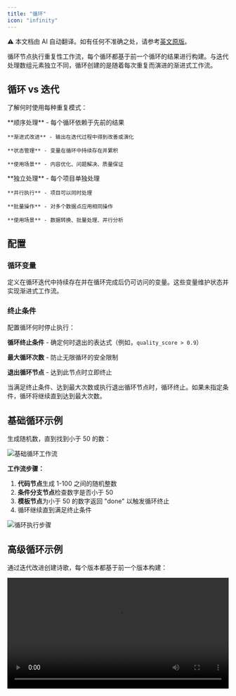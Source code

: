 ```yaml
---
title: "循环"
icon: "infinity"
---
```


<Note> ⚠️ 本文档由 AI 自动翻译。如有任何不准确之处，请参考[英文原版](/en/documentation/pages/nodes/loop)。</Note>


循环节点执行重复性工作流，每个循环都基于前一个循环的结果进行构建。与迭代处理数组元素独立不同，循环创建的是随着每次重复而演进的渐进式工作流。

## 循环 vs 迭代

了解何时使用每种重复模式：

<Tabs>
  <Tab title="循环">
    **顺序处理** - 每个循环依赖于先前的结果
    
    **渐进式改进** - 输出在迭代过程中得到改善或演化
    
    **状态管理** - 变量在循环中持续存在并累积
    
    **使用场景** - 内容优化、问题解决、质量保证
  </Tab>
  
  <Tab title="迭代">
    **独立处理** - 每个项目单独处理
    
    **并行执行** - 项目可以同时处理
    
    **批量操作** - 对多个数据点应用相同操作
    
    **使用场景** - 数据转换、批量处理、并行分析
  </Tab>
</Tabs>

## 配置

### 循环变量

定义在循环迭代中持续存在并在循环完成后仍可访问的变量。这些变量维护状态并实现渐进式工作流。

### 终止条件

配置循环何时停止执行：

**循环终止条件** - 确定何时退出的表达式（例如，`quality_score > 0.9`）

**最大循环次数** - 防止无限循环的安全限制

**退出循环节点** - 达到此节点时立即终止

<Info>
  当满足终止条件、达到最大次数或执行退出循环节点时，循环终止。如果未指定条件，循环将继续直到达到最大次数。
</Info>

## 基础循环示例

生成随机数，直到找到小于 50 的数：

<Frame caption="用于随机数生成的基础循环工作流">
  <img src="https://assets-docs.dify.ai/2025/04/282013c48b46d3cc4ebf99323da10a31.png" alt="基础循环工作流" />
</Frame>

**工作流步骤：**
1. **代码节点**生成 1-100 之间的随机整数
2. **条件分支节点**检查数字是否小于 50
3. **模板节点**为小于 50 的数字返回 "done" 以触发循环终止
4. 循环继续直到满足终止条件

<Frame caption="循环执行步骤和结果">
  <img src="https://assets-docs.dify.ai/2025/04/9d9fb4db7093521000ac735a26f86962.png" alt="循环执行步骤" />
</Frame>

## 高级循环示例

通过迭代改进创建诗歌，每个版本都基于前一个版本构建：

<video controls src="https://assets-docs.dify.ai/2025/04/7ecfc04458aa38e721baaa5f6355486c.mp4" width="100%" />

**循环变量：**
- `num` - 计数器，从 0 开始，每次迭代递增
- `verse` - 文本变量，保存当前诗歌版本

**工作流逻辑：**
1. **条件分支节点**检查 `num > 3` 以确定何时退出
2. **大型语言模型节点**基于前一版本生成改进的诗歌
3. **变量赋值器**更新计数器和诗歌内容
4. **退出循环节点**在 4 个改进循环后终止

大型语言模型提示词引用当前诗句和迭代上下文：

```text
You are a European literary figure creating poetic verses.

Current verse: {{verse}}

Refine and improve this poem based on your previous work.
```

## 常见使用场景

**内容优化** - 通过多次大型语言模型审查逐步改进文本、代码或设计，直到达到质量标准。

**问题解决** - 将复杂问题分解为迭代步骤，其中每个循环基于先前的进展处理下一个逻辑部分。

**研究工作流** - 基于每个搜索循环的发现，迭代搜索、分析和优化研究查询。

**质量保证** - 重进直到满足所有标准。

## 最佳实践

**定义明确的退出条件** - 确保循环具有特定的、可测量的终止条件，以防止无限执行。

**设置合理限制** - 根据预期复杂性和处理需求使用适当的最大迭代次数。

**有效管理状态** - 使用循环变量在迭代中维护必要信息，同时避免不必要的数据累积。

**监控进度** - 包含日志记录或进度指示器来跟踪循环执行，特别是对于长时间运行的过程。
